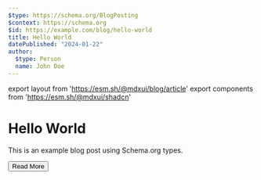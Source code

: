 ```yaml
---
$type: https://schema.org/BlogPosting
$context: https://schema.org
$id: https://example.com/blog/hello-world
title: Hello World
datePublished: "2024-01-22"
author:
  $type: Person
  name: John Doe
---
```


export layout from 'https://esm.sh/@mdxui/blog/article'
export components from 'https://esm.sh/@mdxui/shadcn'

# Hello World

This is an example blog post using Schema.org types.

<Button>Read More</Button>
